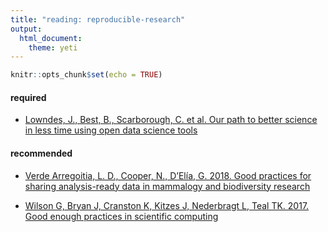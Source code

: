 ```yaml
---
title: "reading: reproducible-research"
output: 
  html_document: 
    theme: yeti
---
```


```r
knitr::opts_chunk$set(echo = TRUE)
```

#### required

- [Lowndes, J., Best, B., Scarborough, C. et al. Our path to better science in less time using open data science tools](https://doi.org/10.1038/s41559-017-0160)


#### recommended

- [Verde Arregoitia, L. D., Cooper, N., D'Elía, G. 2018. Good practices for sharing analysis-ready data in mammalogy and biodiversity research](https://doi.org/10.4404/hystrix-00133-2018)

- [Wilson G, Bryan J, Cranston K, Kitzes J, Nederbragt L, Teal TK. 2017. Good enough practices in scientific computing](https://doi.org/10.1371/journal.pcbi.1005510)